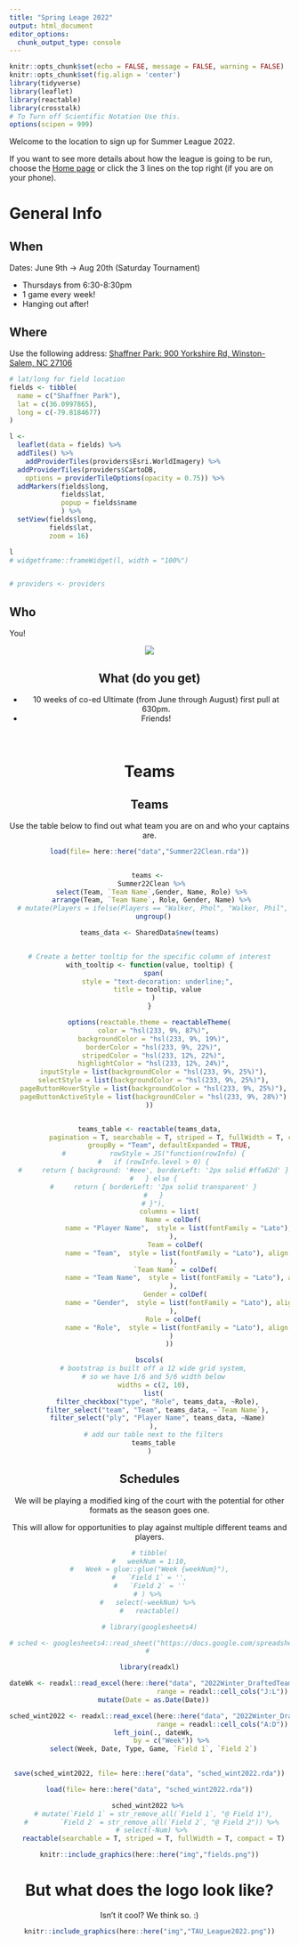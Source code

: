 ```yaml
---
title: "Spring Leage 2022"
output: html_document
editor_options: 
  chunk_output_type: console
---
```


```r
knitr::opts_chunk$set(echo = FALSE, message = FALSE, warning = FALSE)
knitr::opts_chunk$set(fig.align = 'center')
library(tidyverse)
library(leaflet)
library(reactable)
library(crosstalk)
# To Turn off Scientific Notation Use this.
options(scipen = 999)
```



Welcome to the location to sign up for Summer League 2022.

If you want to see more details about how the league is going to be run, choose the [Home page](https://triad-ultimate.netlify.app/index.html) or click the 3 lines on the top right (if you are on your phone).


# General Info {.tabset .tabset-fade .tabset-pills}

## When

Dates: June 9th -> Aug 20th (Saturday Tournament)  

* Thursdays from 6:30-8:30pm  
* 1 game every week!
* Hanging out after!

<!-- <a target="_blank" href="https://calendar.google.com/event?action=TEMPLATE&amp;tmeid=MHQ1Z2s5ZHEyNTdvbDRpbG4xbjQ1Mzh0NzBfMjAyMTA2MDFUMjIwMDAwWiB0cmlhZHVsdGltYXRlQG0&amp;tmsrc=triadultimate%40gmail.com&amp;scp=ALL"><img border="0" src="https://www.google.com/calendar/images/ext/gc_button1_en.gif"></a> -->


<!-- [Add these days to your google calendar](https://calendar.google.com/event?action=TEMPLATE&tmeid=MHQ1Z2s5ZHEyNTdvbDRpbG4xbjQ1Mzh0NzBfMjAyMTA2MDFUMjIwMDAwWiB0cmlhZHVsdGltYXRlQG0&tmsrc=triadultimate%40gmail.com&scp=ALL) -->

## Where

Use the following address: [Shaffner Park: 900 Yorkshire Rd, Winston-Salem, NC 27106](https://goo.gl/maps/CU5JbxYx1UNGAvrJ7)

<!-- __Park:__ In the dirt lot, fields are down the hill. -->

```r
# lat/long for field location
fields <- tibble(
  name = c("Shaffner Park"),
  lat = c(36.0997865),
  long = c(-79.8184677)
)

l <- 
  leaflet(data = fields) %>% 
  addTiles() %>%
    addProviderTiles(providers$Esri.WorldImagery) %>%
  addProviderTiles(providers$CartoDB,
    options = providerTileOptions(opacity = 0.75)) %>%
  addMarkers(fields$long, 
             fields$lat, 
             popup = fields$name
             ) %>%
  setView(fields$long, 
          fields$lat, 
          zoom = 16) 

l
# widgetframe::frameWidget(l, width = "100%")


# providers <- providers
```



## Who

You!  


<center>
![](https://media.giphy.com/media/xUOxf7XfmpxuSode1O/giphy.gif)



## What (do you get)   
   
* 10 weeks of co-ed Ultimate (from June through August) first pull at 630pm.    
* Friends!  


</br>

# Teams {.tabset .tabset-fade .tabset-pills}


## Teams

Use the table below to find out what team you are on and who your captains are.

```r

load(file= here::here("data","Summer22Clean.rda"))


teams <- 
  Summer22Clean %>% 
  select(Team, `Team Name`,Gender, Name, Role) %>% 
  arrange(Team, `Team Name`, Role, Gender, Name) %>% 
  # mutate(Players = ifelse(Players == "Walker, Phol", "Walker, Phil", Players)) %>% 
  ungroup()

teams_data <- SharedData$new(teams)


# Create a better tooltip for the specific column of interest
with_tooltip <- function(value, tooltip) {
  span(
    style = "text-decoration: underline;",
    title = tooltip, value
  )
}

options(reactable.theme = reactableTheme(
  color = "hsl(233, 9%, 87%)",
  backgroundColor = "hsl(233, 9%, 19%)",
  borderColor = "hsl(233, 9%, 22%)",
  stripedColor = "hsl(233, 12%, 22%)",
  highlightColor = "hsl(233, 12%, 24%)",
  inputStyle = list(backgroundColor = "hsl(233, 9%, 25%)"),
  selectStyle = list(backgroundColor = "hsl(233, 9%, 25%)"),
  pageButtonHoverStyle = list(backgroundColor = "hsl(233, 9%, 25%)"),
  pageButtonActiveStyle = list(backgroundColor = "hsl(233, 9%, 28%)")
))


teams_table <- reactable(teams_data,
          pagination = T, searchable = T, striped = T, fullWidth = T, compact = T,
          groupBy = "Team", defaultExpanded = TRUE,
  #           rowStyle = JS("function(rowInfo) {
  #   if (rowInfo.level > 0) {
  #     return { background: '#eee', borderLeft: '2px solid #ffa62d' }
  #   } else {
  #     return { borderLeft: '2px solid transparent' }
  #   }
  # }"),
          columns = list(
            Name = colDef(
              name = "Player Name",  style = list(fontFamily = "Lato"), align = "left"
            ),
             Team = colDef(
              name = "Team",  style = list(fontFamily = "Lato"), align = "left"
            ),
             `Team Name` = colDef(
              name = "Team Name",  style = list(fontFamily = "Lato"), align = "left"
            ),
             Gender = colDef(
              name = "Gender",  style = list(fontFamily = "Lato"), align = "left"
            ),
            Role = colDef(
              name = "Role",  style = list(fontFamily = "Lato"), align = "left"
            ) 
          ))

bscols(
  # bootstrap is built off a 12 wide grid system,
  # so we have 1/6 and 5/6 width below
  widths = c(2, 10),
  list(
    filter_checkbox("type", "Role", teams_data, ~Role),
    filter_select("team", "Team", teams_data, ~`Team Name`),
    filter_select("ply", "Player Name", teams_data, ~Name)
  ),
  # add our table next to the filters
  teams_table
)

```



## Schedules

We will be playing a modified king of the court with the potential for other formats as the season goes one.

This will allow for opportunities to play against multiple different teams and players.


<!-- Note: Still in development. Check back soon for updates. -->

```r
# tibble(
#   weekNum = 1:10,
#   Week = glue::glue("Week {weekNum}"),
#   `Field 1` = '',
#   `Field 2` = ''
# ) %>% 
#   select(-weekNum) %>% 
#   reactable()

# library(googlesheets4)

# sched <- googlesheets4::read_sheet("https://docs.google.com/spreadsheets/d/1v2M5F5Q8SMBOmQt7tyLuQ7I9JECQuqzY7B8lyMdAwcs/edit#gid=0")
# 

library(readxl)

dateWk <- readxl::read_excel(here::here("data", "2022Winter_DraftedTeams_Emails_Website.xlsx"), sheet="gamesched",
                                     range = readxl::cell_cols("J:L")) %>% 
  mutate(Date = as.Date(Date))

sched_wint2022 <- readxl::read_excel(here::here("data", "2022Winter_DraftedTeams_Emails_Website.xlsx"), sheet="gamesched",
                                     range = readxl::cell_cols("A:D")) %>% 
  left_join(., dateWk,
            by = c("Week")) %>% 
  select(Week, Date, Type, Game, `Field 1`, `Field 2`)

  
save(sched_wint2022, file= here::here("data", "sched_wint2022.rda"))


```


```r
load(file= here::here("data", "sched_wint2022.rda"))

sched_wint2022 %>% 
  # mutate(`Field 1` = str_remove_all(`Field 1`, "@ Field 1"),
  #        `Field 2` = str_remove_all(`Field 2`, "@ Field 2")) %>% 
  # select(-Num) %>% 
  reactable(searchable = T, striped = T, fullWidth = T, compact = T)

```


```r
knitr::include_graphics(here::here("img","fields.png"))
```



# But what does the logo look like?

Isn't it cool? We think so. :)
<!-- Currently in development! Check back soon! -->

```r
knitr::include_graphics(here::here("img","TAU_League2022.png"))
```




